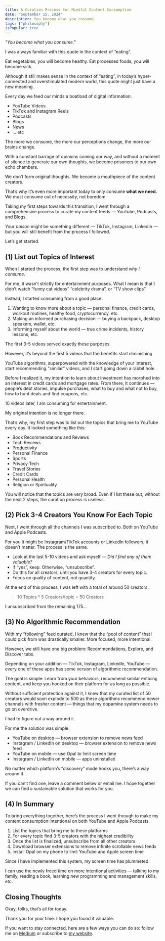 ```yaml
---
title: A Curation Process for Mindful Content Consumption
date: "September 15, 2024"
description: You become what you consume.
tags: ["philosophy"]
isPopular: true
---
```


*"You become what you consume."*

I was always familiar with this quote in the context of “eating”.

Eat vegetables, you will become healthy.
Eat processed foods, you will become sick.

Although it still makes sense in the context of “eating”, in today’s hyper-connected and overstimulated modern world, this quote might just have a new meaning.

Every day we feed our minds a boatload of digital information.

- YouTube Videos
- TikTok and Instagram Reels
- Podcasts
- Blogs
- News
- … etc

The more we consume, the more our perceptions change, the more our brains change.

With a constant barrage of opinions coming our way, and without a moment of silence to generate our own thoughts, we become prisoners to our own echo chambers.

We don’t form original thoughts. We become a mouthpiece of the content creators.

That’s why it’s even more important today to only consume **what we need.** We must consume out of necessity, not boredom.

Taking my first steps towards this transition, I went through a comprehensive process to curate my content feeds — YouTube, Podcasts, and Blogs.

Your _poison_ might be something different — TikTok, Instagram, LinkedIn — but you will still benefit from the process I followed.

Let’s get started.

## (1) List out Topics of Interest

When I started the process, the first step was to understand _why I consume._

For me, it wasn’t strictly for entertainment purposes. What I mean is that I didn’t watch “funny cat videos” “celebrity drama”, or “TV show clips”.

Instead, I started consuming from a good place.

1. Wanting to know more about a topic — personal finance, credit cards, workout routines, healthy food, cryptocurrency, etc.
2. Making an informed purchasing decision — buying a backpack, desktop speakers, wallet, etc.
3. Informing myself about the world — true crime incidents, history lessons, etc.

The first 3-5 videos served exactly these purposes.

However, it’s beyond the first 5 videos that the benefits start diminishing.

YouTube algorithms, superpowered with the knowledge of your interest, start recommending "similar" videos, and I start going down a rabbit hole.

Before I realized it, my intention to learn about investment has morphed into an interest in credit cards and mortgage rates. From there, it continues — people’s debt stories, impulse purchases, what to buy and what not to buy, how to hunt deals and find coupons, etc.

10 videos later, I am consuming for entertainment.

My original intention is no longer there.

That’s why, my first step was to list out the topics that bring me to YouTube every day. It looked something like this:

- Book Recommendations and Reviews
- Tech Reviews
- Productivity
- Personal Finance
- Sports
- Privacy Tech
- Travel Stories
- Credit Cards
- Personal Health
- Religion or Spirituality

You will notice that the topics are very broad. Even if I list these out, without the next 2 steps, the curation process is useless.

## (2) Pick 3-4 Creators You Know For Each Topic

Next, I went through all the channels I was subscribed to. Both on YouTube and Apple Podcasts.

For you it might be Instagram/TikTok accounts or LinkedIn followers, it doesn’t matter. The process is the same.

- Look at the last 5-10 videos and ask myself — _Did I find any of them valuable?_
- If “yes”, keep. Otherwise, “unsubscribe”.
- Do this for all creators, until you have 3-4 creators for every topic.
- Focus on quality of content, not quantity.

At the end of this process, I was left with a total of around 50 creators.

> 10 Topics \* 5 Creators/topic = 50 Creators

I unsubscribed from the remaining 175…

## (3) No Algorithmic Recommendation

With my “following” feed curated, I knew that the “pool of content” that I could pick from was drastically smaller. More focused, more intentional.

However, we still have one big problem: Recommendations, Explore, and Discover tabs.

Depending on your addition — TikTok, Instagram, LinkedIn, YouTube — every one of these apps has some version of algorithmic recommendation.

The goal is simple: Learn from your behaviors, recommend similar enticing content, and keep you hooked on their platform for as long as possible.

Without sufficient protection against it, I knew that my curated list of 50 creators would soon explode to 500 as these algorithms recommend newer channels with fresher content — things that my dopamine system needs to go on overdrive.

I had to figure out a way around it.

For me the solution was simple:

- YouTube on desktop — browser extension to remove news feed
- Instagram / LinkedIn on desktop — browser extension to remove news feed
- YouTube on mobile — use Opal to limit screen time
- Instagram / LinkedIn on mobile — apps uninstalled

No matter which platform’s “discovery” mode hooks you, there’s a way around it.

If you can’t find one, leave a comment below or email me. I hope together we can find a sustainable solution that works for you.

## (4) In Summary

To bring everything together, here’s the process I went through to make my content consumption intentional on both YouTube and Apple Podcasts.

1. List the topics that bring me to these platforms
2. For every topic find 3-5 creators with the highest credibility
3. Once the list is finalized, unsubscribe from all other creators
4. Download browser extensions to remove infinite scrollable news feeds
5. Install Opal on my phone to limit YouTube and Apple screen time

Since I have implemented this system, my screen time has plummeted.

I can use the newly freed time on more intentional activities — talking to my family, reading a book, learning new programming and management skills, etc.

## Closing Thoughts

Okay, folks, that’s all for today.

Thank you for your time. I hope you found it valuable.

If you want to stay connected, here are a few ways you can do so: follow me on [Medium](https://medium.com/@irtizahafiz) or subscribe to [my website](https://irtizahafiz.com/newsletter?utm_source=medium).
